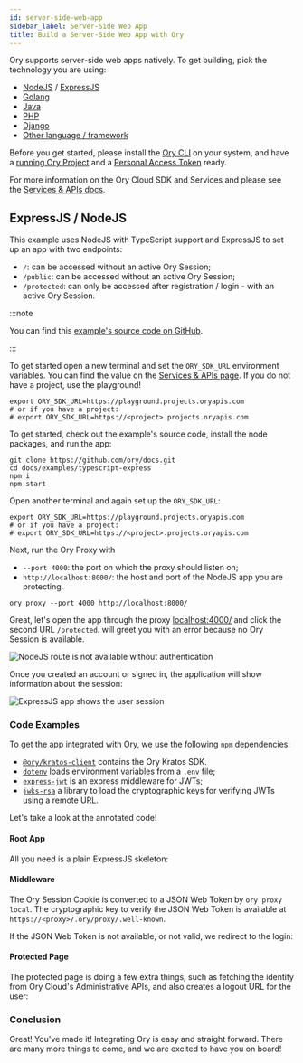 ```yaml
---
id: server-side-web-app
sidebar_label: Server-Side Web App
title: Build a Server-Side Web App with Ory
---
```


Ory supports server-side web apps natively. To get building, pick the technology
you are using:

- [NodeJS](#expressjs--nodejs) / [ExpressJS](#expressjs--nodejs)
- [Golang](./other-languages.mdx)
- [Java](./other-languages.mdx)
- [PHP](./other-languages.mdx)
- [Django](./other-languages.mdx)
- [Other language / framework](./other-languages.mdx)

Before you get started, please install the [Ory CLI](./ory-cli-install-use.mdx)
on your system, and have a
[running Ory Project](https://console.ory.sh/registration) and a
[Personal Access Token](../guides/create-personal-access-token.mdx) ready.

For more information on the Ory Cloud SDK and Services and please see the
[Services & APIs docs](../concepts/services-api.mdx).

## ExpressJS / NodeJS

This example uses NodeJS with TypeScript support and ExpressJS to set up an app
with two endpoints:

- `/`: can be accessed without an active Ory Session;
- `/public`: can be accessed without an active Ory Session;
- `/protected`: can only be accessed after registration / login - with an active
  Ory Session.

:::note

You can find this
[example's source code on GitHub](https://github.com/ory/docs/tree/master/examples/typescript-express).

:::

To get started open a new terminal and set the `ORY_SDK_URL` environment
variables. You can find the value on the
[Services & APIs page](../concepts/services-api.mdx). If you do not have a
project, use the playground!

```shell
export ORY_SDK_URL=https://playground.projects.oryapis.com
# or if you have a project:
# export ORY_SDK_URL=https://<project>.projects.oryapis.com
```

To get started, check out the example's source code, install the node packages,
and run the app:

```shell
git clone https://github.com/ory/docs.git
cd docs/examples/typescript-express
npm i
npm start
```

Open another terminal and again set up the `ORY_SDK_URL`:

```shell
export ORY_SDK_URL=https://playground.projects.oryapis.com
# or if you have a project:
# export ORY_SDK_URL=https://<project>.projects.oryapis.com
```

Next, run the Ory Proxy with

- `--port 4000`: the port on which the proxy should listen on;
- `http://localhost:8000/`: the host and port of the NodeJS app you are
  protecting.

```shell
ory proxy --port 4000 http://localhost:8000/
```

Great, let's open the app through the proxy
[localhost:4000/](http://localhost:4000/) and click the second URL `/protected`.
will greet you with an error because no Ory Session is available.

![NodeJS route is not available without authentication](./integrate-nodejs/proxy-unauth.png)

Once you created an account or signed in, the application will show information
about the session:

![ExpressJS app shows the user session](./integrate-nodejs/proxy-auth.png)

### Code Examples


To get the app integrated with Ory, we use the following `npm` dependencies:

- [`@ory/kratos-client`](https://www.npmjs.com/package/@ory/kratos-client)
  contains the Ory Kratos SDK.
- [`dotenv`](https://www.npmjs.com/package/dotenv) loads environment variables
  from a `.env` file;
- [`express-jwt`](https://www.npmjs.com/package/express-jwt) is an express
  middleware for JWTs;
- [`jwks-rsa`](https://www.npmjs.com/package/jwks-rsa) a library to load the
  cryptographic keys for verifying JWTs using a remote URL.

Let's take a look at the annotated code!

#### Root App

All you need is a plain ExpressJS skeleton:

<CodeFromRemote
  lang="js"
  link="https://github.com/ory/docs/blob/master/examples/typescript-express/src/index.ts"
  src="https://raw.githubusercontent.com/ory/docs/master/examples/typescript-express/src/index.ts"
/>

#### Middleware

The Ory Session Cookie is converted to a JSON Web Token by `ory proxy local`.
The cryptographic key to verify the JSON Web Token is available at
`https://<proxy>/.ory/proxy/.well-known`.

If the JSON Web Token is not available, or not valid, we redirect to the login:

<CodeFromRemote
  lang="js"
  link="https://github.com/ory/docs/blob/master/examples/typescript-express/src/middleware.ts"
  src="https://raw.githubusercontent.com/ory/docs/master/examples/typescript-express/src/middleware.ts"
/>

#### Protected Page

The protected page is doing a few extra things, such as fetching the identity
from Ory Cloud's Administrative APIs, and also creates a logout URL for the
user:

<CodeFromRemote
  lang="js"
  link="https://github.com/ory/docs/blob/master/examples/typescript-express/src/routes/protected.ts"
  src="https://raw.githubusercontent.com/ory/docs/master/examples/typescript-express/src/routes/protected.ts"
/>

### Conclusion

Great! You've made it! Integrating Ory is easy and straight forward. There are
many more things to come, and we are excited to have you on board!
